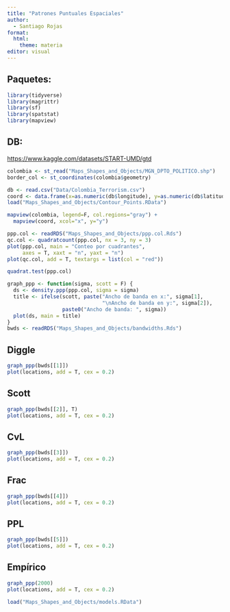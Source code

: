 ```yaml
---
title: "Patrones Puntuales Espaciales"
author: 
  - Santiago Rojas 
format: 
  html: 
    theme: materia
editor: visual
---
```


## Paquetes:

```r
library(tidyverse)
library(magrittr)
library(sf)
library(spatstat)
library(mapview)
```

## DB:

<https://www.kaggle.com/datasets/START-UMD/gtd>


```r
colombia <- st_read("Maps_Shapes_and_Objects/MGN_DPTO_POLITICO.shp")
border_col <- st_coordinates(colombia$geometry)
```


```r
db <- read.csv("Data/Colombia_Terrorism.csv")
coord <- data.frame(x=as.numeric(db$longitude), y=as.numeric(db$latitude))
load("Maps_Shapes_and_Objects/Contour_Points.RData")
```


```r
mapview(colombia, legend=F, col.regions="gray") + 
  mapview(coord, xcol="x", y="y")
```


```r
ppp.col <- readRDS("Maps_Shapes_and_Objects/ppp.col.Rds")
qc.col <- quadratcount(ppp.col, nx = 3, ny = 3)
plot(ppp.col, main = "Conteo por cuadrantes",
     axes = T, xaxt = "n", yaxt = "n")
plot(qc.col, add = T, textargs = list(col = "red"))
```
```r
quadrat.test(ppp.col)
```

```r
graph_ppp <- function(sigma, scott = F) {
  ds <- density.ppp(ppp.col, sigma = sigma)
  title <- ifelse(scott, paste("Ancho de banda en x:", sigma[1],
                               "\nAncho de banda en y:", sigma[2]),
                  paste0("Ancho de banda: ", sigma))
  plot(ds, main = title)
}
bwds <- readRDS("Maps_Shapes_and_Objects/bandwidths.Rds")
```



## Diggle

```r
graph_ppp(bwds[[1]])
plot(locations, add = T, cex = 0.2)
```

## Scott

```r
graph_ppp(bwds[[2]], T)
plot(locations, add = T, cex = 0.2)
```

## CvL

```r
graph_ppp(bwds[[3]])
plot(locations, add = T, cex = 0.2)
```

## Frac

```r
graph_ppp(bwds[[4]])
plot(locations, add = T, cex = 0.2)
```

## PPL

```r
graph_ppp(bwds[[5]])
plot(locations, add = T, cex = 0.2)
```

## Empírico

```r
graph_ppp(2000)
plot(locations, add = T, cex = 0.2)
```



```r
load("Maps_Shapes_and_Objects/models.RData")
```

